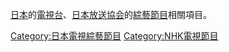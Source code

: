 [[日本|日本]]的[[電視台|電視台]]、[[日本放送協会|日本放送協会]]的[[綜藝節目|綜藝節目]]相關項目。

[[Category:日本電視綜藝節目|Category:日本電視綜藝節目]]
[[Category:NHK電視節目|Category:NHK電視節目]]